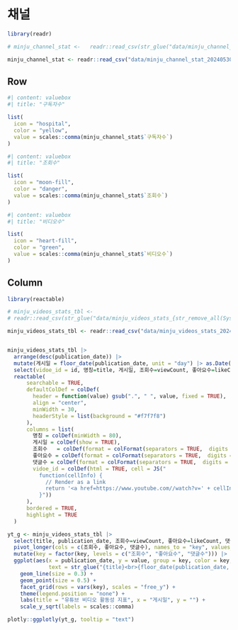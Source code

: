 
# 채널

```r
library(readr)

# minju_channel_stat <-   readr::read_csv(str_glue("data/minju_channel_stat_{str_remove_all(Sys.Date(), '-')}.csv"))

minju_channel_stat <- readr::read_csv("data/minju_channel_stat_20240530.csv")
```


## Row

```r
#| content: valuebox
#| title: "구독자수"

list(
  icon = "hospital",
  color = "yellow",
  value = scales::comma(minju_channel_stat$`구독자수`)
)
```

```r
#| content: valuebox
#| title: "조회수"

list(
  icon = "moon-fill",
  color = "danger",
  value = scales::comma(minju_channel_stat$`조회수`)
)
```


```r
#| content: valuebox
#| title: "비디오수"

list(
  icon = "heart-fill",
  color = "green",
  value = scales::comma(minju_channel_stat$`비디오수`)
)
```

## Column

::: {.card}

```r
library(reactable)

# minju_videos_stats_tbl <- 
# readr::read_csv(str_glue("data/minju_videos_stats_{str_remove_all(Sys.Date(), '-')}.csv"))

minju_videos_stats_tbl <- readr::read_csv("data/minju_videos_stats_20240530.csv")


minju_videos_stats_tbl |> 
  arrange(desc(publication_date)) |> 
  mutate(게시일 = floor_date(publication_date, unit = "day") |> as.Date()) |> 
  select(vidoe_id = id, 명칭=title, 게시일, 조회수=viewCount, 좋아요수=likeCount, 댓글수=commentCount) |> 
  reactable(
      searchable = TRUE,
      defaultColDef = colDef(
        header = function(value) gsub(".", " ", value, fixed = TRUE),
        align = "center",
        minWidth = 30,
        headerStyle = list(background = "#f7f7f8")
      ),
      columns = list(
        명칭 = colDef(minWidth = 80),
        게시일 = colDef(show = TRUE),
        조회수   = colDef(format = colFormat(separators = TRUE,  digits = 0)),
        좋아요수 = colDef(format = colFormat(separators = TRUE,  digits = 0)),
        댓글수 = colDef(format = colFormat(separators = TRUE,  digits = 0)),
        vidoe_id = colDef(html = TRUE, cell = JS("
          function(cellInfo) {
            // Render as a link
            return '<a href=https://www.youtube.com//watch?v=' + cellInfo.value + '/>' + cellInfo.value + '</a>'
          }"))
      ),
      bordered = TRUE,
      highlight = TRUE    
  )

```


:::

::: {.card}

```r
yt_g <- minju_videos_stats_tbl |> 
  select(title, publication_date, 조회수=viewCount, 좋아요수=likeCount, 댓글수=commentCount) |> 
  pivot_longer(cols = c(조회수, 좋아요수, 댓글수), names_to = "key", values_to = "value") |> 
  mutate(key = factor(key, levels = c("조회수", "좋아요수", "댓글수"))) |> 
  ggplot(aes(x = publication_date, y = value, group = key, color = key,
             text = str_glue("{title}<br>{floor_date(publication_date, unit = 'day')}"))) +
    geom_line(size = 0.3) +
    geom_point(size = 0.5) +
    facet_grid(rows = vars(key), scales = "free_y") +
    theme(legend.position = "none") +
    labs(title = "유튜브 비디오 활동성 지표", x = "게시일", y = "") +
    scale_y_sqrt(labels = scales::comma) 

plotly::ggplotly(yt_g, tooltip = "text")

```


:::


